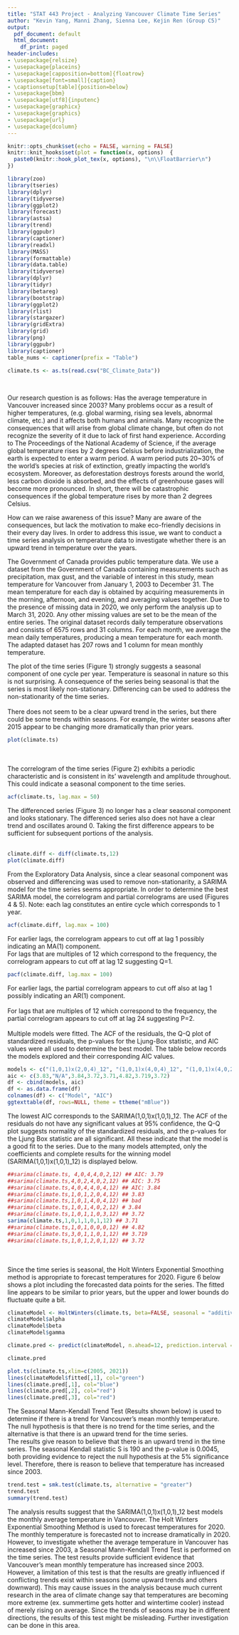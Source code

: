 ```yaml
---
title: "STAT 443 Project - Analyzing Vancouver Climate Time Series"
author: "Kevin Yang, Manni Zhang, Sienna Lee, Kejin Ren (Group C5)"
output:
  pdf_document: default
  html_document:
    df_print: paged
header-includes: 
- \usepackage{relsize}
- \usepackage{placeins}
- \usepackage[capposition=bottom]{floatrow}
- \usepackage[font=small]{caption}
- \captionsetup[table]{position=below}
- \usepackage{bbm}
- \usepackage[utf8]{inputenc}
- \usepackage{graphicx}
- \usepackage{graphics}
- \usepackage{url}
- \usepackage{dcolumn}
---
```


```r
knitr::opts_chunk$set(echo = FALSE, warning = FALSE)
knitr::knit_hooks$set(plot = function(x, options)  {
  paste0(knitr::hook_plot_tex(x, options), "\n\\FloatBarrier\n")
})
```

```r
library(zoo)
library(tseries)
library(dplyr)
library(tidyverse)
library(ggplot2)
library(forecast)
library(astsa)
library(trend)
library(ggpubr)
library(captioner)
library(readxl)
library(MASS)
library(formattable)
library(data.table)
library(tidyverse)
library(dplyr)
library(tidyr)
library(betareg)
library(bootstrap)
library(ggplot2)
library(rlist)
library(stargazer)
library(gridExtra)
library(grid)
library(png)
library(ggpubr)
library(captioner)
table_nums <- captioner(prefix = "Table")
```

```r
climate.ts <- as.ts(read.csv("BC_Climate_Data"))
```
\
\section{Introduction}
Our research question is as follows: Has the average temperature in Vancouver increased since 2003? Many problems occur as a result of higher temperatures, (e.g. global warming, rising sea levels, abnormal climate, etc.) and it affects both humans and animals. Many recognize the consequences that will arise from global climate change, but often do not recognize the severity of it due to lack of first hand experience. According to The Proceedings of the National Academy of Science, if the average global temperature rises by 2 degrees Celsius before industrialization, the earth is expected to enter a warm period. A warm period puts 20~30% of the world’s species at risk of extinction, greatly impacting the world's ecosystem. Moreover, as deforestation destroys forests around the world, less carbon dioxide is absorbed, and the effects of greenhouse gases will become more pronounced. In short, there will be catastrophic consequences if the global temperature rises by more than 2 degrees Celsius.\

How can we raise awareness of this issue? Many are aware of the consequences, but lack the motivation to make eco-friendly decisions in their every day lives. In order to address this issue, we want to conduct a time series analysis on temperature data to investigate whether there is an upward trend in temperature over the years.\

The Government of Canada provides public temperature data. We use a dataset from the Government of Canada containing measurements such as precipitation, max gust, and the variable of interest in this study, mean temperature for Vancouver from January 1, 2003 to December 31. The mean temperature for each day is obtained by acquiring measurements in the morning, afternoon, and evening, and averaging values together. Due to the presence of missing data in 2020, we only perform the analysis up to March 31, 2020. Any other missing values are set to be the mean of the entire series. The original dataset records daily temperature observations and consists of 6575 rows and 31 columns. For each month, we average the mean daily temperatures, producing a mean temperature for each month. The adapted dataset has 207 rows and 1 column for mean monthly temperature.
\newpage

\section{Exploratory Data Analysis}
The plot of the time series (Figure 1) strongly suggests a seasonal component of one cycle per year. Temperature is seasonal in nature so this is not surprising. A consequence of the series being seasonal is that the series is most likely non-stationary. Differencing can be used to address the non-stationarity of the time series. \
\
There does not seem to be a clear upward trend in the series, but there could be some trends within seasons. For example, the winter seasons after 2015 appear to be changing more dramatically than prior years.\

```r
plot(climate.ts)
```
\
\
The correlogram of the time series (Figure 2) exhibits a periodic characteristic and is consistent in its' wavelength and amplitude throughout. This could indicate a seasonal component to the time series.\

```r
acf(climate.ts, lag.max = 50)
```
\newpage

The differenced series (Figure 3) no longer has a clear seasonal component and looks stationary. The differenced series also does not have a clear trend and oscillates around 0. Taking the first difference appears to be sufficient for subsequent portions of the analysis.\
\
```r
climate.diff <- diff(climate.ts,12)
plot(climate.diff)
```

\section{Analysis Results}
From the Exploratory Data Analysis, since a clear seasonal component was observed and differencing was used to remove non-stationarity, a SARIMA model for the time series seems appropriate. In order to determine the best SARIMA model, the correlogram and partial correlograms are used (Figures 4 & 5).
Note: each lag constitutes an entire cycle which corresponds to 1 year.

``` r
acf(climate.diff, lag.max = 100)
```
\newpage
For earlier lags, the correlogram appears to cut off at lag 1 possibly indicating an MA(1) component.\
For lags that are multiples of 12 which correspond to the frequency, the correlogram appears to cut off at lag 12 suggesting Q=1.\

```r
pacf(climate.diff, lag.max = 100)
```

For earlier lags, the partial correlogram appears to cut off also at lag 1 possibly indicating an AR(1) component. \
\
For lags that are multiples of 12 which correspond to the frequency, the partial correlogram appears to cut off at lag 24 suggesting P=2.\
\
Multiple models were fitted. The ACF of the residuals, the Q-Q plot of standardized residuals, the p-values for the Ljung-Box statistic, and AIC values were all used to determine the best model. The table below records the models explored and their corresponding AIC values.

```r
models <- c("(1,0,1)x(2,0,4)_12", "(1,0,1)x(4,0,4)_12", "(1,0,1)x(4,0,2)_12", "(1,0,1)x(1,0,3)_12", "(1,0,1)x(1,0,1)_12", "(1,0,1)x(0,0,0)_12", "(3,0,1)x(1,0,1)_12", "(1,0,1)x(2,0,1)_12")
aic <- c(3.83,"N/A",3.84,3.72,3.71,4.82,3.719,3.72)
df <- cbind(models, aic)
df <- as.data.frame(df)
colnames(df) <- c("Model", "AIC")
ggtexttable(df, rows=NULL, theme = ttheme("mBlue"))
```

The lowest AIC corresponds to the SARIMA(1,0,1)x(1,0,1)_12. The ACF of the residuals do not have any significant values at 95% confidence, the Q-Q plot suggests normality of the standardized residuals, and the p-values for the Ljung Box statistic are all significant. All these indicate that the model is a good fit to the series. Due to the many models attempted, only the coefficients and complete results for the winning model (SARIMA(1,0,1)x(1,0,1)_12) is displayed below.\

```r
##sarima(climate.ts, 4,0,4,4,0,2,12) ## AIC: 3.79
##sarima(climate.ts,4,0,2,4,0,2,12) ## AIC: 3.75
##sarima(climate.ts,4,0,4,4,0,4,12) ## AIC: 3.84
##sarima(climate.ts,1,0,1,2,0,4,12) ## 3.83
##sarima(climate.ts,1,0,1,4,0,4,12) ## bad
##sarima(climate.ts,1,0,1,4,0,2,12) # 3.84
##sarima(climate.ts,1,0,1,1,0,3,12) ## 3.72
sarima(climate.ts,1,0,1,1,0,1,12) ## 3.71
##sarima(climate.ts,1,0,1,0,0,0,12) ## 4.82
##sarima(climate.ts,3,0,1,1,0,1,12) ## 3.719
##sarima(climate.ts,1,0,1,2,0,1,12) ## 3.72
```
\
\
Since the time series is seasonal, the Holt Winters Exponential Smoothing method is appropriate to forecast temperatures for 2020. Figure 6 below shows a plot including the forecasted data points for the series. The fitted line appears to be similar to prior years, but the upper and lower bounds do fluctuate quite a bit.
``` r
climateModel <- HoltWinters(climate.ts, beta=FALSE, seasonal = "additive")
climateModel$alpha
climateModel$beta
climateModel$gamma

climate.pred <- predict(climateModel, n.ahead=12, prediction.interval = TRUE, level = 0.95)

climate.pred
```

```r
plot.ts(climate.ts,xlim=c(2005, 2021))
lines(climateModel$fitted[,1], col="green")
lines(climate.pred[,1], col="blue")
lines(climate.pred[,2], col="red")
lines(climate.pred[,3], col="red")
```

The Seasonal Mann-Kendall Trend Test (Results shown below) is used to determine if there is a trend for Vancouver's mean monthly temperature. The null hypothesis is that there is no trend for the time series, and the alternative is that there is an upward trend for the time series.\
The results give reason to believe that there is an upward trend in the time series. The seasonal Kendall statistic S is 190 and the p-value is 0.0045, both providing evidence to reject the null hypothesis at the 5% significance level. Therefore, there is reason to believe that temperature has increased since 2003.

``` r
trend.test = smk.test(climate.ts, alternative = "greater")
trend.test            
summary(trend.test)   
```

\section{Conclusions}
The analysis results suggest that the SARIMA(1,0,1)x(1,0,1)_12 best models the monthly average temperature in Vancouver. The Holt Winters Exponential Smoothing Method is used to forecast temperatures for 2020. The monthly temperature is forecasted not to increase dramatically in 2020. However, to investigate whether the average temperature in Vancouver has increased since 2003, a Seasonal Mann-Kendall Trend Test is performed on the time series. The test results provide sufficient evidence that Vancouver’s mean monthly temperature has increased since 2003.
However, a limitation of this test is that the results are greatly influenced if conflicting trends exist within seasons (some upward trends and others downward). This may cause issues in the analysis because much current research in the area of climate change say that temperatures are becoming more extreme (ex. summertime gets hotter and wintertime cooler) instead of merely rising on average. Since the trends of seasons may be in different directions, the results of this test might be misleading. Further investigation can be done in this area. \